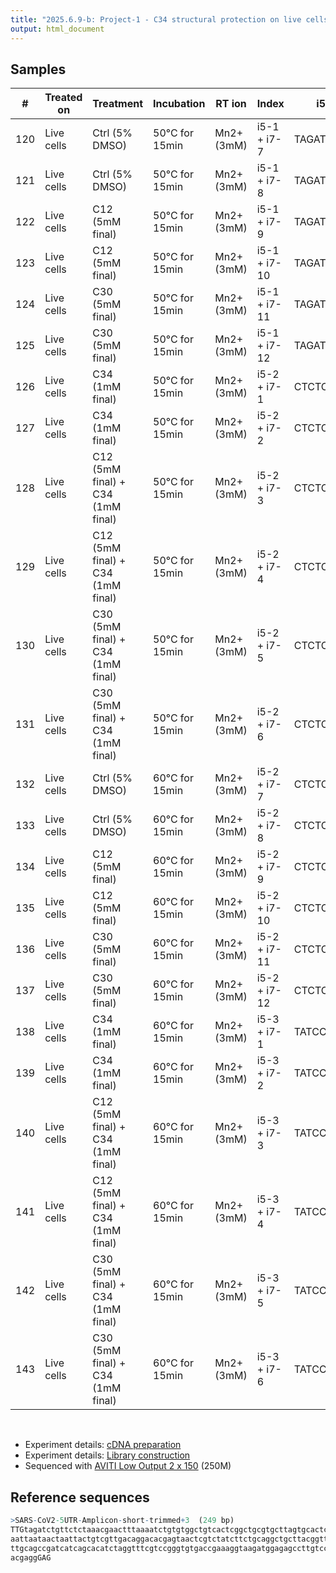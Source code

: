 ```yaml
---
title: "2025.6.9-b: Project-1 - C34 structural protection on live cells at 50°C and 60°C"
output: html_document
---
```



## Samples

<div style="font-size: 0.8em;">
| #   | Treated on | Treatment                         | Incubation     | RT ion     | Index        | i5       | i7       |
|-----|------------|-----------------------------------|----------------|------------|--------------|----------|----------|
| 120 | Live cells | Ctrl (5% DMSO)                    | 50°C for 15min | Mn2+ (3mM) | i5-1 + i7-7  | TAGATCGC | GTAGAGAG |
| 121 | Live cells | Ctrl (5% DMSO)                    | 50°C for 15min | Mn2+ (3mM) | i5-1 + i7-8  | TAGATCGC | CCTCTCTG |
| 122 | Live cells | C12 (5mM final)                   | 50°C for 15min | Mn2+ (3mM) | i5-1 + i7-9  | TAGATCGC | AGCGTAGC |
| 123 | Live cells | C12 (5mM final)                   | 50°C for 15min | Mn2+ (3mM) | i5-1 + i7-10 | TAGATCGC | CAGCCTCG |
| 124 | Live cells | C30 (5mM final)                   | 50°C for 15min | Mn2+ (3mM) | i5-1 + i7-11 | TAGATCGC | TGCCTCTT |
| 125 | Live cells | C30 (5mM final)                   | 50°C for 15min | Mn2+ (3mM) | i5-1 + i7-12 | TAGATCGC | TCCTCTAC |
| 126 | Live cells | C34 (1mM final)                   | 50°C for 15min | Mn2+ (3mM) | i5-2 + i7-1  | CTCTCTAT | TCGCCTTA |
| 127 | Live cells | C34 (1mM final)                   | 50°C for 15min | Mn2+ (3mM) | i5-2 + i7-2  | CTCTCTAT | CTAGTACG |
| 128 | Live cells | C12 (5mM final) + C34 (1mM final) | 50°C for 15min | Mn2+ (3mM) | i5-2 + i7-3  | CTCTCTAT | TTCTGCCT |
| 129 | Live cells | C12 (5mM final) + C34 (1mM final) | 50°C for 15min | Mn2+ (3mM) | i5-2 + i7-4  | CTCTCTAT | GCTCAGGA |
| 130 | Live cells | C30 (5mM final) + C34 (1mM final) | 50°C for 15min | Mn2+ (3mM) | i5-2 + i7-5  | CTCTCTAT | AGGAGTCC |
| 131 | Live cells | C30 (5mM final) + C34 (1mM final) | 50°C for 15min | Mn2+ (3mM) | i5-2 + i7-6  | CTCTCTAT | CATGCCTA |
| 132 | Live cells | Ctrl (5% DMSO)                    | 60°C for 15min | Mn2+ (3mM) | i5-2 + i7-7  | CTCTCTAT | GTAGAGAG |
| 133 | Live cells | Ctrl (5% DMSO)                    | 60°C for 15min | Mn2+ (3mM) | i5-2 + i7-8  | CTCTCTAT | CCTCTCTG |
| 134 | Live cells | C12 (5mM final)                   | 60°C for 15min | Mn2+ (3mM) | i5-2 + i7-9  | CTCTCTAT | AGCGTAGC |
| 135 | Live cells | C12 (5mM final)                   | 60°C for 15min | Mn2+ (3mM) | i5-2 + i7-10 | CTCTCTAT | CAGCCTCG |
| 136 | Live cells | C30 (5mM final)                   | 60°C for 15min | Mn2+ (3mM) | i5-2 + i7-11 | CTCTCTAT | TGCCTCTT |
| 137 | Live cells | C30 (5mM final)                   | 60°C for 15min | Mn2+ (3mM) | i5-2 + i7-12 | CTCTCTAT | TCCTCTAC |
| 138 | Live cells | C34 (1mM final)                   | 60°C for 15min | Mn2+ (3mM) | i5-3 + i7-1  | TATCCTCT | TCGCCTTA |
| 139 | Live cells | C34 (1mM final)                   | 60°C for 15min | Mn2+ (3mM) | i5-3 + i7-2  | TATCCTCT | CTAGTACG |
| 140 | Live cells | C12 (5mM final) + C34 (1mM final) | 60°C for 15min | Mn2+ (3mM) | i5-3 + i7-3  | TATCCTCT | TTCTGCCT |
| 141 | Live cells | C12 (5mM final) + C34 (1mM final) | 60°C for 15min | Mn2+ (3mM) | i5-3 + i7-4  | TATCCTCT | GCTCAGGA |
| 142 | Live cells | C30 (5mM final) + C34 (1mM final) | 60°C for 15min | Mn2+ (3mM) | i5-3 + i7-5  | TATCCTCT | AGGAGTCC |
| 143 | Live cells | C30 (5mM final) + C34 (1mM final) | 60°C for 15min | Mn2+ (3mM) | i5-3 + i7-6  | TATCCTCT | CATGCCTA |
</div>
<br>

- Experiment details: [cDNA preparation](https://raw.githubusercontent.com/chenh19/chemProbing/refs/heads/main/files/2025.6.9/2025.6.2-4 C12 C30 Temperature gradient; C34 Protection (on live cells).pdf)
- Experiment details: [Library construction](https://raw.githubusercontent.com/chenh19/chemProbing/refs/heads/main/files/2025.6.9/2025.6.5 Amplicon library-2.pdf)
- Sequenced with [AVITI Low Output 2 x 150](https://www.elementbiosciences.com/products/aviti/specs) (250M)


## Reference sequences

```r
>SARS-CoV2-5UTR-Amplicon-short-trimmed+3  (249 bp)
TTGtagatctgttctctaaacgaactttaaaatctgtgtggctgtcactcggctgcgtgcttagtgcactcacgcagtat
aattaataactaattactgtcgttgacaggacacgagtaactcgtctatcttctgcaggctgcttacggtttcgtccgtg
ttgcagccgatcatcagcacatctaggtttcgtccgggtgtgaccgaaaggtaagatggagagccttgtccctggtttca
acgaggGAG
```
